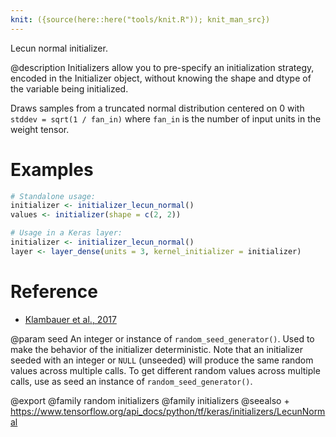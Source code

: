 ```yaml
---
knit: ({source(here::here("tools/knit.R")); knit_man_src})
---
```

Lecun normal initializer.

@description
Initializers allow you to pre-specify an initialization strategy, encoded in
the Initializer object, without knowing the shape and dtype of the variable
being initialized.

Draws samples from a truncated normal distribution centered on 0 with
`stddev = sqrt(1 / fan_in)` where `fan_in` is the number of input units in
the weight tensor.

# Examples
```r
# Standalone usage:
initializer <- initializer_lecun_normal()
values <- initializer(shape = c(2, 2))
```

```r
# Usage in a Keras layer:
initializer <- initializer_lecun_normal()
layer <- layer_dense(units = 3, kernel_initializer = initializer)
```

# Reference
- [Klambauer et al., 2017](https://arxiv.org/abs/1706.02515)

@param seed
An integer or instance of
`random_seed_generator()`.
Used to make the behavior of the initializer
deterministic. Note that an initializer seeded with an integer
or `NULL` (unseeded) will produce the same random values
across multiple calls. To get different random values
across multiple calls, use as seed an instance
of `random_seed_generator()`.

@export
@family random initializers
@family initializers
@seealso
+ <https://www.tensorflow.org/api_docs/python/tf/keras/initializers/LecunNormal>
